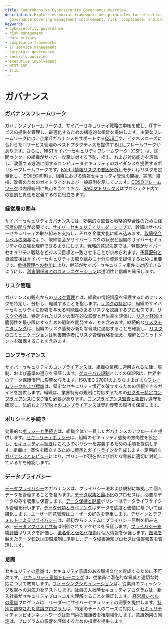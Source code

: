 ```yaml
---
title: Comprehensive Cybersecurity Governance Overview
description: Explore essential frameworks and principles for effective cybersecurity
  governance covering management involvement, risk, compliance, and data privacy.
keywords:
- cybersecurity governance
- risk management
- data privacy
- compliance frameworks
- IT service management
- corporate governance
- security policies
- executive involvement
- NIST CSF
- ITIL
---
```


# ガバナンス

### ガバナンスフレームワーク

ガバナンスフレームワークは、サイバーセキュリティ戦略の中核を成し、ITサービスの提供を管理し、最適化するための構造的な指針を提供します。主要なフレームワークには、企業ITガバナンスをサポートする[COBIT](/governance/governance_frameworks/cobit/)や、ビジネスニーズに合わせたITサービス管理のベストプラクティスを提供する[ITIL](/governance/governance_frameworks/itil/)フレームワークがあります。さらに、[NISTサイバーセキュリティフレームワーク（CSF）](/governance/governance_frameworks/nist_cybersecurity_framework_csf/)は、民間セクターの組織がサイバー攻撃に対する予防、検出、および対応能力を評価し、改善する方法に関するコンピュータセキュリティのガイダンスを提供するポリシーフレームワークです。[FAIR（情報リスクの要因分析）](/governance/governance_frameworks/fair_factor_analysis_of_information_risk/)モデルはリスクを定量化し、[ISO/IEC標準](/governance/governance_frameworks/isoiec_standards/)は、組織における情報セキュリティ管理の開始、実施、維持、改善のためのガイドラインおよび一般原則を示しています。[COSOフレームワーク](/governance/governance_frameworks/coso_framework/)は内部統制に焦点を当てており、[RACIマトリックス](/governance/governance_frameworks/raci_matrix/)はプロジェクト内での役割と責任を定義するのに役立ちます。

### 経営層の関与

サイバーセキュリティガバナンスには、効果的な監督と戦略的整合性のために[経営層の関与](/governance/executive_management_involvement)が必要です。[サイバーセキュリティリーダーシップ](/governance/executive_management_involvement/cybersecurity_leadership/)で、幹部はサイバーセキュリティの取り組みを支持し、それを企業文化に組み込みます。[取締役会レベルの関与](/governance/executive_management_involvement/board-level_engagement/)により、取締役会がサイバーリスクの状況と組織のサイバーセキュリティの立場を理解できるようにします。[戦略的意思決定](/governance/executive_management_involvement/strategic_decision-making/)では、幹部がサイバーセキュリティ戦略をビジネス目標と一致させることが求められます。[予算配分と資源支援](/governance/executive_management_involvement/budget_allocation_and_resource_support/)はサイバーセキュリティの取り組みに十分な資源を提供するために重要です。[危機管理への参加](/governance/executive_management_involvement/crisis_management_participation/)により、幹部がサイバーセキュリティ事件に対応できるようにし、[利害関係者とのコミュニケーション](/governance/executive_management_involvement/communication_with_stakeholders/)は透明性と信頼を確保します。

### リスク管理

ガバナンスの観点からの[リスク管理](/governance/risk_management)とは、組織の情報資産を保護するためにリスクを特定し、分析し、軽減することを指します。[リスクの特定](/governance/risk_management/risk_identification/)は、組織のサイバーセキュリティに影響を与える可能性のあるリスクを認識するプロセスです。[リスク分析](/governance/risk_management/risk_analysis/)は、特定されたリスクの潜在的な影響と発生率を評価し、[リスク軽減](/governance/risk_management/risk_mitigation/)は脆弱性を最小限にするための戦略を開発することを含みます。継続的な[リスクモニタリング](/governance/risk_management/risk_monitoring/)は、組織のリスク態勢が新たな脅威に適応することを確認し、[リスクのコミュニケーション](/governance/risk_management/risk_communication/)は利害関係者にリスク管理戦略を伝え、理解とコミットメントを確保することを含みます。

### コンプライアンス

サイバーセキュリティの[コンプライアンス](/governance/compliance)は、組織の業務に適用される法律、規制、および基準の遵守を保証します。[グローバル規制](/governance/compliance/global_regulations/)としてのGDPRは、世界中のデータ保護慣行に影響を与えます。ISO/IEC 27001のようなさまざまな[フレームワークおよび標準](/governance/compliance/frameworks_and_standards/)は、堅牢なセキュリティ慣行を確立するための信頼できるガイドを提供します。組織は、業界特有の規制に対応するための[セクター特定コンプライアンス](/governance/compliance/sector-specific_compliance/)に取り組む必要があります。[コンプライアンス監査と報告](/governance/compliance/compliance_auditing_and_reporting/)は遵守を確認し、[法的および契約上のコンプライアンス](/governance/compliance/legal_and_contractual_compliance/)は契約義務の履行を保証します。

### ポリシーと手続き

効果的な[ポリシーと手続き](/governance/policies_&_procedures)は、組織全体で一貫したガバナンスのアプローチを提供します。[セキュリティポリシー](/governance/policies_&_procedures/security_policies/)は、組織のセキュリティ態勢の方向性を設定し、[セキュリティ手続き](/governance/policies_&_procedures/security_procedures/)はこれらのポリシーを実装するための手順を提供します。組織は一貫性を確立するために[標準とガイドライン](/governance/policies_&_procedures/standards_and_guidelines/)を作成します。定期的な[ガバナンスとレビュー](/governance/policies_&_procedures/governance_and_review/)により、ポリシーが現在および新たな脅威に適切に対処しているかを確認します。

### データプライバシー

[データプライバシー](/governance/data_privacy)のガバナンスは、プライバシー法および規制に準拠して個人データを管理することを含みます。[データ収集と最小化](/governance/data_privacy/data_collection_&_minimization/)のプロセスは、必要なデータのみを収集し保管します。[データ保持と廃棄](/governance/data_privacy/data_retention_&_disposal/)ポリシーはデータライフサイクル管理を行います。[データ分類とラベリング](/governance/data_privacy/data_classification_&_labeling/)はデータを感度と価値に基づいて組織化します。[ユーザー同意管理](/governance/data_privacy/user_consent_management/)はユーザーの好みを尊重します。[デザインとデフォルトによるプライバシー](/governance/data_privacy/privacy_by_design_&_default/)は、最初からシステムにプライバシー原則を組み込み、[データアクセスと共有](/governance/data_privacy/data_access_&_sharing/)は制御されたアクセスを保証します。[プライバシー影響評価](/governance/data_privacy/privacy_impact_assessments/)はリスクを評価し、[匿名化と仮名化技術](/governance/data_privacy/anonymization_&_pseudonymization_techniques/)は個人情報を保護します。[国境を越えたデータ転送](/governance/data_privacy/cross-border_data_transfers/)は国際規制に準拠し、[データ侵害通知](/governance/data_privacy/data_breach_notification/)プロセスは侵害報告を管理します。

### 意識

セキュリティの[意識](/governance/awareness)は、セキュリティ意識のある職場文化を育成するために不可欠です。 [セキュリティ意識トレーニング](/governance/awareness/security_awareness_training/)は、従業員に潜在的な脅威と適切な対応について教育します。[フィッシングシミュレーション](/governance/awareness/phishing_simulations/)は、従業員のフィッシング攻撃への対応力をテストします。[社員の入社時セキュリティプログラム](/governance/awareness/employee_onboarding_security_programs/)は、新入社員がセキュリティプロトコルを理解することを保証します。 [経営層レベルの意識](/governance/awareness/executive-level_awareness/)プログラムは、リーダーにサイバーセキュリティの洞察を提供します。[特別に調整された意識プログラム](/governance/awareness/tailored_awareness_programs/)は、特定のチームのニーズに対応し、[セキュリティチャンピオンネットワーク](/governance/awareness/security_champions_network/)は部門内の擁護者を権限強化します。[意識効果の測定](/governance/awareness/measuring_awareness_effectiveness/)は、プログラムの影響を評価するための指標を提供します。